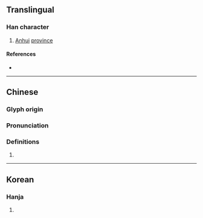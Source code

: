 {{character info}}
==Translingual==

===Han character===
{{Han char|rn=72|rad=日|as=07|sn=11|four=63011|canj=AJMU|ids=⿰日完}}

# [[Anhui]] [[province]]

====References====
* {{Han ref|kx=0496.080|dkj=13957|dj=0862.120|hdz=21514.080|uh=6665|ud=26213|bh=D5A9|bd=54697}}

----

==Chinese==
{{zh-forms}}

===Glyph origin===
{{Han etym}}

===Pronunciation===
{{zh-pron
|m=hàn
|c=wun5
|mc=y
|oc=y
|ma=
|cat=pn
}}

===Definitions===
{{zh-hanzi}}

# {{rfdef|zh}}

----

==Korean==

===Hanja===
{{ko-hanja|hangeul=환|eumhun=|rv=hwan|mr=hwan|y=hwan}}

# {{rfdef|ko|sort=日07}}